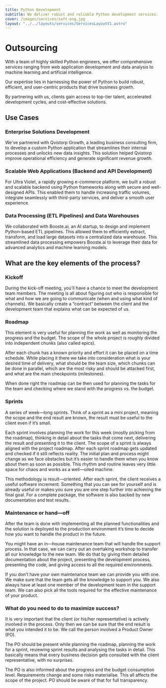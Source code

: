 ```yaml
---
title: Python Development
subtitle: We deliver robust and reliable Python development services.
cover: /images/services/soft-eng.jpg
layout: "../../layouts/services/ServicesLayoutV1.astro"
---
```


# Outsourcing

With a team of highly skilled Python engineers, we offer comprehensive services ranging from web application development and data analysis to machine learning and artificial intelligence. 

Our expertise lies in harnessing the power of Python to build robust, efficient, and user-centric products that drive business growth. 

By partnering with us, clients gain access to top-tier talent, accelerated development cycles, and cost-effective solutions.

## Use Cases

### Enterprise Solutions Development
We've partnered with Qvistorp Growth, a leading business consulting firm, to develop a custom Python application that streamlines their internal processes and unlocks new data insights. This solution helped Qvistorp improve operational efficiency and generate significant revenue growth.

### Scalable Web Applications (Backend and API Development)
For Ultra Violet, a rapidly growing e-commerce platform, we built a robust and scalable backend using Python frameworks along with secure and well-designed APIs. This enabled them to handle increasing traffic volumes, integrate seamlessly with third-party services, and deliver a smooth user experience.

### Data Processing (ETL Pipelines) and Data Warehouses
We collaborated with Booste.ai, an AI startup, to design and implement Python-based ETL pipelines. This allowed them to efficiently extract, transform, and load large datasets into a centralized data warehouse. This streamlined data processing empowers Booste.ai to leverage their data for advanced analytics and machine learning models.

<Divider />

## What are the key elements of the process?

### Kickoff

During the kick-off meeting, you’ll have a chance to meet the development team members. The meeting is all about figuring out who is responsible for what and how we are going to communicate (when and using what kind of channels). We basically create a “contract“ between the client and the development team that explains what can be expected of us.

### Roadmap

This element is very useful for planning the work as well as monitoring the progress and the budget. The scope of the whole project is roughly divided into independent chunks (also called epics).

After each chunk has a known priority and effort it can be placed on a time schedule. While placing it there we take into consideration what is your desired time of delivery, what should be the team size, which chunks can be done in parallel, which are the most risky and should be attacked first, and what are the main checkpoints (milestones).

When done right the roadmap can be then used for planning the tasks for the team and checking where we stand with the progress vs. the budget.

### Sprints

A series of week—long sprints. Think of a sprint as a mini project, meaning the scope and the end result are known, the result must be useful to the client even if it’s small.

Each sprint involves planning the work for this week (mostly picking from the roadmap), thinking in detail about the tasks that come next, delivering the result and presenting it to the client. The scope of a sprint is always aligned with the project roadmap. After each sprint roadmap gets updated and checked if it still reflects reality. The initial plan and process might change as we face obstacles but it’s easier to handle them when you know about them as soon as possible. This rhythm and routine leaves very little space for chaos and works as a well—oiled machine.

This methodology is result—oriented. After each sprint, the client receives a useful software increment. Something that you can see for yourself and is already useful or makes you sure you are one step further into achieving the final goal. For a complete package, the software is also backed by new documentation and test results.

### Maintenance or hand—off

After the team is done with implementing all the planned functionalities and the solution is deployed to the production environment it’s time to decide how you want to handle the product in the future.

You might have an in—house maintenance team that will handle the support process. In that case, we can carry out an overtaking workshop to transfer all our knowledge to the new team. We do that by giving them detailed documentation about the project, presenting the development process, presenting the code, and giving access to all the required environments.

If you don’t have your own maintenance team we can provide you with one. We make sure that the team gets all the knowledge to support you. We also always have at least one member of the development team in the support team. We can also pick all the tools required for the effective maintenance of your product.

### What do you need to do to maximize success?

It is very important that the client (or his/her representative) is actively involved in the process. Only then we can be sure that the end result is what you intended it to be. We call the person involved a Product Owner (PO).

The PO should be present while planning the roadmap, planning the work for a sprint, reviewing sprint results and analysing the tasks in detail. This basically means that every business decision gets consulted with the client representative, with no surprises.

The PO is also informed about the progress and the budget consumption level. Requirements change and some risks materialise. This all affects the scope of the project. PO should be aware of that for full transparency.
